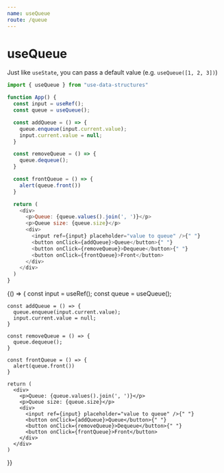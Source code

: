 ```yaml
---
name: useQueue
route: /queue
---
```



# useQueue

Just like `useState`, you can pass a default value (e.g. `useQueue([1, 2, 3])`)

```js
import { useQueue } from "use-data-structures"

function App() {
  const input = useRef();
  const queue = useQueue();

  const addQueue = () => {
    queue.enqueue(input.current.value);
    input.current.value = null;
  }

  const removeQueue = () => {
    queue.dequeue();
  }

  const frontQueue = () => {
    alert(queue.front())
  }

  return (
    <div>
      <p>Queue: {queue.values().join(', ')}</p>
      <p>Queue size: {queue.size}</p>
      <div>
        <input ref={input} placeholder="value to queue" />{" "}
        <button onClick={addQueue}>Queue</button>{" "}
        <button onClick={removeQueue}>Dequeue</button>{" "}
        <button onClick={frontQueue}>Front</button>
      </div>
    </div>
  )
}
```

<Playground>
  {() => {
    const input = useRef();
    const queue = useQueue();

    const addQueue = () => {
      queue.enqueue(input.current.value);
      input.current.value = null;
    }

    const removeQueue = () => {
      queue.dequeue();
    }

    const frontQueue = () => {
      alert(queue.front())
    }

    return (
      <div>
        <p>Queue: {queue.values().join(', ')}</p>
        <p>Queue size: {queue.size}</p>
        <div>
          <input ref={input} placeholder="value to queue" />{" "}
          <button onClick={addQueue}>Queue</button>{" "}
          <button onClick={removeQueue}>Dequeue</button>{" "}
          <button onClick={frontQueue}>Front</button>
        </div>
      </div>
    )
  }}
</Playground>